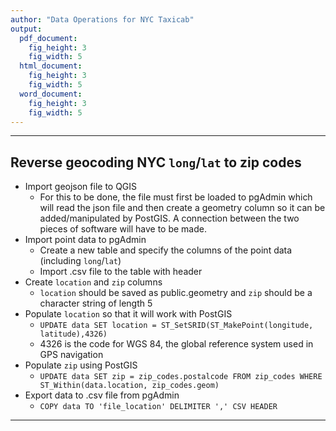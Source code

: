 ```yaml
---
author: "Data Operations for NYC Taxicab"
output: 
  pdf_document:
    fig_height: 3
    fig_width: 5
  html_document:
    fig_height: 3
    fig_width: 5
  word_document:
    fig_height: 3
    fig_width: 5
---
```


****

## Reverse geocoding NYC `long`/`lat` to zip codes

* Import geojson file to QGIS
    + For this to be done, the file must first be loaded to pgAdmin which will read the json file and then create a geometry column so it can be added/manipulated by PostGIS. A connection between the two pieces of software will have to be made.

* Import point data to pgAdmin
    + Create a new table and specify the columns of the point data (including `long`/`lat`)
    + Import .csv file to the table with header
    
* Create `location` and `zip` columns
    + `location` should be saved as public.geometry and `zip` should be a character string of length 5
    
* Populate `location` so that it will work with PostGIS
    + `UPDATE data SET location = ST_SetSRID(ST_MakePoint(longitude, latitude),4326)`
    + 4326 is the code for WGS 84, the global reference system used in GPS navigation
    
* Populate `zip` using PostGIS
    + `UPDATE data SET zip = zip_codes.postalcode FROM zip_codes WHERE ST_Within(data.location, zip_codes.geom)`
    
* Export data to .csv file from pgAdmin
    + `COPY data TO 'file_location' DELIMITER ',' CSV HEADER`
    
****


